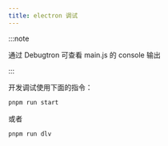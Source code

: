 ```yaml
---
title: electron 调试
---
```



:::note

通过 Debugtron 可查看 main.js 的 console 输出

:::

开发调试使用下面的指令：

<Tabs>
<TabItem label="pnpm">

```sh
pnpm run start
```

</TabItem>
</Tabs>

或者

<Tabs>
<TabItem label="pnpm">

```sh
pnpm run dlv
```

</TabItem>
</Tabs>
